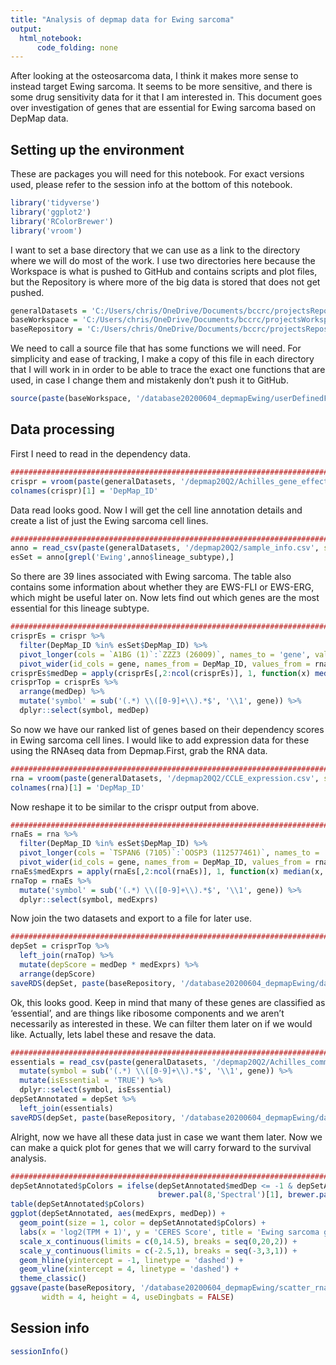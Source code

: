 ```yaml
---
title: "Analysis of depmap data for Ewing sarcoma"
output:
  html_notebook:
      code_folding: none
---
```


After looking at the osteosarcoma data, I think it makes more sense to instead target Ewing sarcoma. It seems to be more sensitive, and there is some drug sensitivity data for it that I am interested in. This document goes over investigation of genes that are essential for Ewing sarcoma based on DepMap data. 

## Setting up the environment

These are packages you will need for this notebook. For exact versions used, please refer to the session info at the bottom of this notebook.

```r
library('tidyverse')
library('ggplot2')
library('RColorBrewer')
library('vroom')
```

I want to set a base directory that we can use as a link to the directory where we will do most of the work. I use two directories here because the Workspace is what is pushed to GitHub and contains scripts and plot files, but the Repository is where more of the big data is stored that does not get pushed.

```r
generalDatasets = 'C:/Users/chris/OneDrive/Documents/bccrc/projectsRepository/generalDatasets'
baseWorkspace = 'C:/Users/chris/OneDrive/Documents/bccrc/projectsWorkspace/sorensenLab/relatedToYbx1'
baseRepository = 'C:/Users/chris/OneDrive/Documents/bccrc/projectsRepository/sorensenLab/relatedToYbx1'
```

We need to call a source file that has some functions we will need. For simplicity and ease of tracking, I make a copy of this file in each directory that I will work in in order to be able to trace the exact one functions that are used, in case I change them and mistakenly don't push it to GitHub.

```r
source(paste(baseWorkspace, '/database20200604_depmapEwing/userDefinedFunctions.R', sep = ''))
```

## Data processing

First I need to read in the dependency data.

```r
##########################################################################################
crispr = vroom(paste(generalDatasets, '/depmap20Q2/Achilles_gene_effect.csv', sep = ''))
colnames(crispr)[1] = 'DepMap_ID'
```

Data read looks good. Now I will get the cell line annotation details and create a list of just the Ewing sarcoma cell lines.

```r
##########################################################################################
anno = read_csv(paste(generalDatasets, '/depmap20Q2/sample_info.csv', sep = ''))
esSet = anno[grepl('Ewing',anno$lineage_subtype),]
```

So there are 39 lines associated with Ewing sarcoma. The table also contains some information about whether they are EWS-FLI or EWS-ERG, which might be useful later on. Now lets find out which genes are the most essential for this lineage subtype.

```r
##########################################################################################
crisprEs = crispr %>%
  filter(DepMap_ID %in% esSet$DepMap_ID) %>%
  pivot_longer(cols = `A1BG (1)`:`ZZZ3 (26009)`, names_to = 'gene', values_to = 'rnaExp') %>%
  pivot_wider(id_cols = gene, names_from = DepMap_ID, values_from = rnaExp)
crisprEs$medDep = apply(crisprEs[,2:ncol(crisprEs)], 1, function(x) median(x, na.rm = TRUE))
crisprTop = crisprEs %>%
  arrange(medDep) %>%
  mutate('symbol' = sub('(.*) \\([0-9]+\\).*$', '\\1', gene)) %>%
  dplyr::select(symbol, medDep)
```

So now we have our ranked list of genes based on their dependency scores in Ewing sarcoma cell lines. I would like to add expression data for these using the RNAseq data from Depmap.First, grab the RNA data.

```r
##########################################################################################
rna = vroom(paste(generalDatasets, '/depmap20Q2/CCLE_expression.csv', sep = ''))
colnames(rna)[1] = 'DepMap_ID'
```

Now reshape it to be similar to the crispr output from above.

```r
##########################################################################################
rnaEs = rna %>%
  filter(DepMap_ID %in% esSet$DepMap_ID) %>%
  pivot_longer(cols = `TSPAN6 (7105)`:`OOSP3 (112577461)`, names_to = 'gene', values_to = 'rnaExp') %>%
  pivot_wider(id_cols = gene, names_from = DepMap_ID, values_from = rnaExp)
rnaEs$medExprs = apply(rnaEs[,2:ncol(rnaEs)], 1, function(x) median(x, na.rm = TRUE))
rnaTop = rnaEs %>%
  mutate('symbol' = sub('(.*) \\([0-9]+\\).*$', '\\1', gene)) %>%
  dplyr::select(symbol, medExprs)
```

Now join the two datasets and export to a file for later use.

```r
##########################################################################################
depSet = crisprTop %>%
  left_join(rnaTop) %>%
  mutate(depScore = medDep * medExprs) %>%
  arrange(depScore)
saveRDS(depSet, paste(baseRepository, '/database20200604_depmapEwing/dataset_ewingRnaExprsCrisprDep.rds', sep = ''))
```

Ok, this looks good. Keep in mind that many of these genes are classified as 'essential', and are things like ribosome components and we aren't necessarily as interested in these. We can filter them later on if we would like. Actually, lets label these and resave the data.

```r
##########################################################################################
essentials = read_csv(paste(generalDatasets, '/depmap20Q2/Achilles_common_essentials.csv', sep = '')) %>%
  mutate(symbol = sub('(.*) \\([0-9]+\\).*$', '\\1', gene)) %>%
  mutate(isEssential = 'TRUE') %>%
  dplyr::select(symbol, isEssential)
depSetAnnotated = depSet %>%
  left_join(essentials)
saveRDS(depSet, paste(baseRepository, '/database20200604_depmapEwing/dataset_ewingRnaExprsCrisprDep.rds', sep = ''))
```
Alright, now we have all these data just in case we want them later. Now we can make a quick plot for genes that we will carry forward to the survival analysis.

```r
##########################################################################################
depSetAnnotated$pColors = ifelse(depSetAnnotated$medDep <= -1 & depSetAnnotated$medExprs >= 4,
                                 brewer.pal(8,'Spectral')[1], brewer.pal(8,'Greys')[4])
table(depSetAnnotated$pColors)
ggplot(depSetAnnotated, aes(medExprs, medDep)) +
  geom_point(size = 1, color = depSetAnnotated$pColors) +
  labs(x = 'log2(TPM + 1)', y = 'CERES Score', title = 'Ewing sarcoma gene dependency') +
  scale_x_continuous(limits = c(0,14.5), breaks = seq(0,20,2)) +
  scale_y_continuous(limits = c(-2.5,1), breaks = seq(-3,3,1)) +
  geom_hline(yintercept = -1, linetype = 'dashed') +
  geom_vline(xintercept = 4, linetype = 'dashed') +
  theme_classic()
ggsave(paste(baseRepository, '/database20200604_depmapEwing/scatter_rnaExprsDependentEwing.pdf', sep = ''), 
       width = 4, height = 4, useDingbats = FALSE)
```

## Session info

```r
sessionInfo()
```